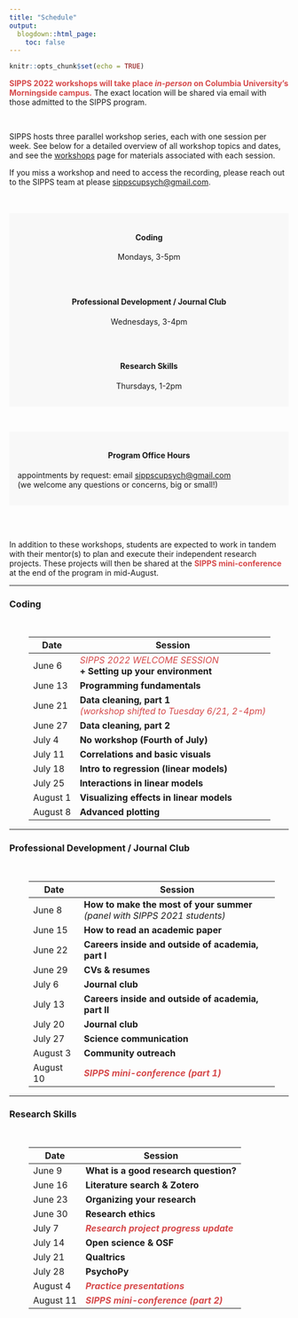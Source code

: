 ```yaml
---
title: "Schedule"
output:
  blogdown::html_page:
    toc: false
---
```


```r
knitr::opts_chunk$set(echo = TRUE)
```

<font color="#D6494A">**SIPPS 2022 workshops will take place *in-person* on Columbia University's Morningside campus.**</font> The exact location will be shared via email with those admitted to the SIPPS program.

<br>

SIPPS hosts three parallel workshop series, each with one session per week. See below for a detailed overview of all workshop topics and dates, and see the [workshops](/workshops) page for materials associated with each session.

If you miss a workshop and need to access the recording, please reach out to the SIPPS team at please [sippscupsych@gmail.com](mailto:sippscupsych@gmail.com){target="_blank"}.

<br><br>
<div class="row align-items-center">
<div class="col-md-3" style="padding: 15px; background-color: #f8f8f8">
<h4 style="text-align:center">**Coding**</h4>
<p style="text-align:center">
Mondays, 3-5pm
</p>
</div>
<div class="col-md-1"></div>
<div class="col-md-4" style="padding: 15px; background-color: #f8f8f8">
<h4 style="text-align:center">**Professional Development / Journal Club**</h4>
<p style="text-align:center">
Wednesdays, 3-4pm
</p>
</div>
<div class="col-md-1"></div>
<div class="col-md-3" style="padding: 15px; background-color: #f8f8f8">
<h4 style="text-align:center">**Research Skills**</h4>
<p style="text-align:center">
Thursdays, 1-2pm
</p>
</div>
</div>
<br>

<div align="center"><div style="padding: 15px; background-color: #f8f8f8">
<h4 style="text-align:center">Program Office Hours</h4>
appointments by request: email [sippscupsych@gmail.com](mailto:sippscupsych@gmail.com) <br>
(we welcome any questions or concerns, big or small!)
</div></div>

<br><br>

In addition to these workshops, students are expected to work in tandem with their mentor(s) to plan and execute their independent research projects. These projects will then be shared at the <font color="#D6494A"><b>SIPPS mini-conference</b></font> at the end of the program in mid-August.
<hr>
### Coding
<br>
<div class="row" style="padding-left: 35px; padding-right: 25px;">
<table class="table table-striped">
<thead>
<tr>
<th scope="col">Date</th>
<th scope="col">Session</th>
</tr>
</thead>
<tr><td>June 6</td><td><i><font color="#D6494A">SIPPS 2022 WELCOME SESSION</font></i>
<br><b>+ Setting up your environment</b><br></td></tr>
<tr><td>June 13</td><td><b>Programming fundamentals</b><br></td></tr>
<tr><td>June 21</td><td><b>Data cleaning, part 1</b><br>
<i><font color="#D6494A">(workshop shifted to Tuesday 6/21, 2-4pm)</font></i><br></td></tr>
<tr><td>June 27</td><td><b>Data cleaning, part 2</b><br></td></tr>
<tr><td>July 4</td><td><b>No workshop (Fourth of July)</b><br></td></tr>
<tr><td>July 11</td><td><b>Correlations and basic visuals</b><br></td></tr>
<tr><td>July 18</td><td><b>Intro to regression (linear models)</b><br></td></tr>
<tr><td>July 25</td><td><b>Interactions in linear models</b><br></td></tr>
<tr><td>August 1</td><td><b>Visualizing effects in linear models</b><br></td></tr>
<tr><td>August 8</td><td><b>Advanced plotting</b><br></td></tr>
</table>
</div>
<hr>
### Professional Development / Journal Club
<br>
<div class="row" style="padding-left: 35px; padding-right: 25px;">
<table class="table table-striped">
<thead>
<tr>
<th scope="col">Date</th>
<th scope="col">Session</th>
</tr>
</thead>
<tr><td>June 8</td><td><b>How to make the most of your summer</b><br><i>(panel with SIPPS 2021 students) </i></td></tr>
<tr><td>June 15</td><td><b>How to read an academic paper</b><br></td></tr>
<tr><td>June 22</td><td><b>Careers inside and outside of academia, part I</b><br></td></tr>
<tr><td>June 29</td><td><b>CVs & resumes</b><br></td></tr>
<tr><td>July 6</td><td><b>Journal club</b><br></td></tr>
<tr><td>July 13</td><td><b>Careers inside and outside of academia, part II</b><br></td></tr>
<tr><td>July 20</td><td><b>Journal club</b><br></td></tr>
<tr><td>July 27</td><td><b>Science communication</b><br></td></tr>
<tr><td>August 3</td><td><b>Community outreach</b><br></td></tr>
<tr><td>August 10</td><td><b><i><font color="#D6494A">SIPPS mini-conference (part 1)</font></i></b><br></td></tr>
</table>
</div>
<hr>
### Research Skills
<br>
<div class="row" style="padding-left: 35px; padding-right: 25px;">
<table class="table table-striped">
<thead>
<tr>
<th scope="col">Date</th>
<th scope="col">Session</th>
</tr>
</thead>
<tr><td>June 9</td><td><b>What is a good research question?</b><br></td></tr>
<tr><td>June 16</td><td><b>Literature search & Zotero</b><br></td></tr>
<tr><td>June 23</td><td><b>Organizing your research</b><br></td></tr>
<tr><td>June 30</td><td><b>Research ethics</b><br></td></tr>
<tr><td>July 7</td><td><b><i><font color="#D6494A">Research project progress update</font></i></b><br></td></tr>
<tr><td>July 14</td><td><b>Open science & OSF</b><br></td></tr>
<tr><td>July 21</td><td><b>Qualtrics</b><br></td></tr>
<tr><td>July 28</td><td><b>PsychoPy</b><br></td></tr>
<tr><td>August 4</td><td><b><i><font color="#D6494A">Practice presentations</font></i></b><br></td></tr>
<tr><td>August 11</td><td><b><i><font color="#D6494A">SIPPS mini-conference (part 2)</font></i></b><br></td></tr>
</table>
</div>
